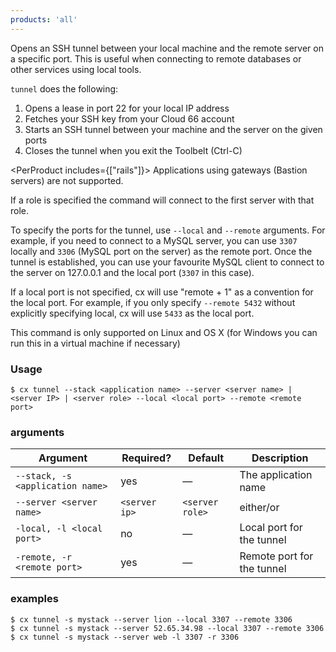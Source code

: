 ```yaml
---
products: 'all'
---
```


Opens an SSH tunnel between your local machine and the remote server on a specific port. This is useful when connecting to remote databases or other services using local tools.

`tunnel` does the following:

1. Opens a lease in port 22 for your local IP address
2. Fetches your SSH key from your Cloud 66 account
3. Starts an SSH tunnel between your machine and the server on the given ports
4. Closes the tunnel when you exit the Toolbelt (Ctrl-C)

<PerProduct includes={["rails"]}>
Applications using gateways (Bastion servers) are not supported.
</PerProduct>

If a role is specified the command will connect to the first server with that role.

To specify the ports for the tunnel, use `--local` and `--remote` arguments. For example, if you need to connect to a MySQL server, you can use `3307` locally and `3306` (MySQL port on the server) as the remote port. Once the tunnel is established, you can use your favourite MySQL client to connect to the server on 127.0.0.1 and the local port (`3307` in this case).

If a local port is not specified, cx will use "remote + 1" as a convention for the local port. For example, if you only specify `--remote 5432` without explicitly specifying local, cx will use `5433` as the local port.

This command is only supported on Linux and OS X (for Windows you can run this in a virtual machine if necessary)

### Usage

```shell
$ cx tunnel --stack <application name> --server <server name> | <server IP> | <server role> --local <local port> --remote <remote port>
```

### arguments

| Argument | Required? | Default | Description |
|  ---  |  ---  |  ---  |  ---  |
| `--stack, -s <application name>` | yes | — | The application name |
| `--server <server name>` | `<server ip>`  | `<server role>` | either/or | — | Name or IP or role of the server to access |
| `-local, -l <local port>` | no | — | Local port for the tunnel |
| `-remote, -r <remote port>` | yes | — | Remote port for the tunnel |

### examples

```shell
$ cx tunnel -s mystack --server lion --local 3307 --remote 3306
$ cx tunnel -s mystack --server 52.65.34.98 --local 3307 --remote 3306
$ cx tunnel -s mystack --server web -l 3307 -r 3306
```

